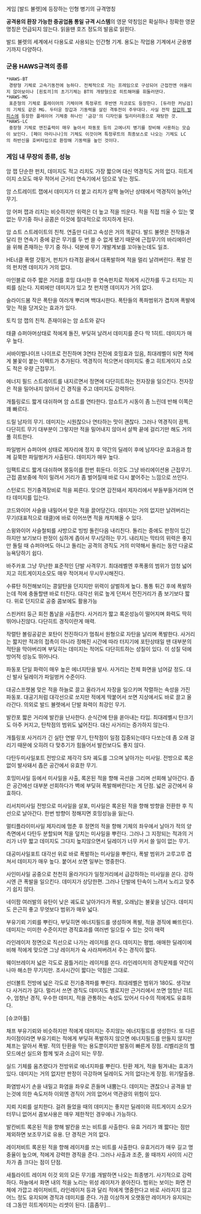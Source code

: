 게임 [발드 뷸렛]에 등장하는 인형 병기의 규격명칭

'''공격용의 환장 가능한 중공업품 통일 규격 시스템'''의 영문 약칭임은 확실하나 정확한 영문 명칭은 언급되지 않는다. 읽을땐 호즈 정도의 발음로 읽힌다. 

발드 뷸렛의 세계에서 다용도로 사용되는 인간형 기계. 용도는 작업용 기계에서 군용병기까지 다양하다. 


=== 군용 HAWS규격의 종류 ===

 *HAWS-BT
  경량형 기체로 고속기동전에 능하다. 전체적으로 가는 프레임으로 구성되어 근접전엔 어울리지 않아보이나 [흰토끼]의 초기기체는 BT의 개량형으로 히트해머를 휘둘러댄다.
 *HAWS-MG
  표준형의 기체로 플레이어의 기체이며 특정루트 후반엔 자코로도 등장한다. [듀라한 커닝검]의 기체도 같은 MG. 두터운 장갑과 기동력을 살린 격투전이 주무대다. 사실 전작 [[장갑희 발피스]]에 등장한 플레이어 기체중 하나인 '금강'의 디자인을 밀리터리풍으로 재탕한 것.
 *HAWS-LC
  중장형 기체로 엔진출력이 매우 높아서 파동포 등의 고에너지 병기를 장비해 사용하는 모습이 보인다. [페이 마리니나]의 기체도 이것이며 특정루트의 최종보스로 나오는 기체도 LC의 하반신을 호버타입으로 환장해 기동력을 높인 것이다. 


=== 게임 내 무장의 종류, 성능 ===

암 잽
단순한 펀치, 데미지도 적고 리치도 가장 짧으며 대신 역경직도 거의 없다. 
히트게이지 소모도 매우 적어서 근거리 연속기에서 덤으로 넣는 정도.

암 스트레이트
잽에서 데미지가 더 붙고 리치가 살짝 늘어난 상태에서 역경직이 늘어난 무기.

암 어퍼
잽과 리치는 비슷하지만 위력은 더 높고 적을 띄운다. 
적을 직접 띄울 수 있는 몇없는 무기중 하나 공콤은 이것에 절대적으로 의지하게 된다.

암 쇼트
스트레이트의 친척. 연출만 다르고 속성은 거의 똑같다. 
발드 뷸렛은 전작들과 달리 한 연속기 중에 같은 무기를 두 번 쓸 수 없게 됐기 때문에 근접무기의 바리에이션을 위해 존재하는 무기 중 하나. 덕분에 무기 개발계보를 꼬아놓는데도 일조.

HE너클
폭렬 갓핑거, 펀치가 타격점 끝에서 대폭발하며 적을 멀리 날려버린다. 폭발 전의 펀치엔 데미지가 거의 없다.

마인블로
아주 짧은 거리를 호밍 대시한 후 연속펀치로 적에게 시간차를 두고 터지는 지뢰를 심는다. 지뢰에만 데미지가 있고 첫 펀치엔 데미지가 거의 없다.

슬라이드봄
작은 폭탄을 여러개 뿌리며 백대시한다. 폭탄들의 폭파범위가 겹치며 폭발에 맞는 적을 당겨오는 효과가 있다.

토킥
암 잽의 친적. 존재이유는 암 쇼트와 같다

태클
슈퍼아머상태로 적에게 돌진, 부딪혀 날려서 데미지를 준다 딱 1히트. 데미지가 매우 높다.

서바이벌나이프
나이프로 전진하며 3연타 전진에 호밍효과 있음, 최대레벨이 되면 적에게 불꽃이 붙는 이펙트가 추가된다. 역경직이 적으면서 데미지도 좋고 히트게이지 소모도 적은 우량 근접무기.

에너지 필드
스트레이트를 내지르면서 정면에 다단히트하는 전자장을 일으킨다. 전자장은 적을 밀어내지 않아서 긴 경직을 주고 데미지도 강력하다.

개틀링로드
짧게 대쉬하며 암 쇼트를 연타한다. 암쇼트가 시동이 좀 느린데 반해 이쪽은 꽤 빠르다. 

드릴
남자의 무기. 데미지는 시원찮으나 연타하는 맛이 괜찮다. 그러나 역경직이 끔찍. 다단히트 무기 대부분이 그렇지만 적을 밀어내지 않아서 살짝 끝에 걸리기만 해도 거의 풀 히트한다.

파일벙커
슈퍼아머 상태로 제자리에 정지 후 약간의 딜레이 후에 남자다운 효과음과 함께 길쭉한 파일벙커가 사출된다. 데미지가 매우 높다.

임팩트로드
짧게 대쉬하며 몽둥이를 한번 휘둔다. 이것도 그냥 바리에이션용 근접무기. 근접 콤보중에 적이 밀려서 거리가 좀 벌어질때 바로 다시 붙어주는 느낌으로 쓰인다.

스턴로드
전기충격장비로 적을 찌른다. 맞으면 감전돼서 제자리에서 부들부들거리며 연타 데미지를 입는다.

코드와이어
사슬을 내밀어서 맞은 적을 끌어당긴다. 데미지는 거의 없지만 날려버리는 무기(대표적으로 태클)에 바로 이어쓰면 적을 캐치해올 수 있다.

스윙와이어
사슬철퇴를 사방으로 빙빙 돌린다음 내리친다. 돌리는 중에도 판정이 있긴 하지만 보기보다 판정이 심하게 좁아서 무시당하는 무기. 내리치는 막타의 위력은 좋지만 돌릴 때 슈퍼아머도 아니고 돌리는 공격의 경직도 거의 미약해서 돌리는 동안 다굴로 능욕당하기 쉽다.

바주카포
그냥 무난한 표준적인 단발 사격무기. 최대레벨엔 후폭풍의 범위가 엄청 넓어지고 히트게이지소모도 매우 적어져서 무시무시해진다.

수류탄
허전해보이는 콩알탄을 던지지만 위력이 살벌하게 높다. 통통 튀긴 후에 폭발하는데 적에 충돌할땐 바로 터진다. 대각선 위로 높게 던져서 전진거리가 좀 보기보다 짧다. 위로 던지므로 공중 콤보에도 활용가능

스핀커터
둥근 회전 톱날을 사출한다. 사거리가 짧고 록온성능이 떨어지며 화력도 딱히 뛰어나진않다. 다단히트 경직이란게 매력. 

작렬탄
볼링공같은 포탄이 전진하다가 멈춰서 원형으로 자탄을 날리며 폭발한다. 사거리는 짧지만 적과의 접촉이 아니라 정해진 시간에 따라 터지기에 포탄상태일 땐 대부분의 적탄을 막아버리며 부딪히는 데미지는 적어도 다단히트하는 성질이 있다. 이 성질 덕에 방어적 성능도 뛰어나다.

파동포
단일 화력이 매우 높은 에너지탄을 발사. 사거리는 전체 화면을 넘어갈 정도. 대신 발사 딜레이가 파일벙커 수준이다.

대공스프렛봄
맞은 적을 하늘로 끌고 올라가서 자장을 일으키며 작렬하는 속성을 가진 파동포. 대공기처럼 대각선으로 쏘지만 적에게 딱붙어서 쏘면 지상에서도 바로 끌고 올라간다. 의외로 발드 뷸렛에서 단발 화력이 최강인 무기.
 
발칸포
짧은 거리에 발칸을 난사한다. 순식간에 탄을 쏟아내는 타입. 최대레벨시 탄크기도 아주 커지고, 탄착점의 범위도 넓어진다. 대신 사거리는 증가하지 않는다.

개틀링포
사거리가 긴 실탄 연발 무기, 탄착점이 일점 집중되는데다 다쏘는데 좀 오래 걸리기 때문에 오히려 다 맞추기가 힘들어서 발칸보다도 좋지 않다.

다탄두미사일포트
전방으로 제각각 S자 궤도를 그으며 날아가는 미사일. 전방으로 록온없이 발사돼서 좁은 공간에서 유효한 무기. 

호밍미사일
등에서 미사일을 사출, 록온된 적을 향해 곡선을 그리며 선회해 날아간다. 좁은 공간에선 대부분 선회하다가 벽에 부딪혀 폭발해버린다는 게 단점. 넓은 공간에서 유효하다.

리서치미사일
전방으로 미사일을 살포, 미사일은 록온된 적을 향해 방향을 전환한 후 직선으로 날아간다. 한번 방향이 정해지면 호밍성능을 잃는다.

멀티플라이미사일
제자리에 멈춘 후 정면의 적을 향해 기체의 좌우에서 날아가 적의 양측면에서 다탄두 분할되며 적을 덮치는 미사일을 뿌린다. 그러나 그 지정되는 적과의 거리가 너무 짧고 데미지도 그다지 높지않으면서 딜레이가 너무 커서 쓸 일이 없는 무기. 

대공미사일포트
대각선 위로 바로 폭발하는 미사일을 뿌린다, 폭발 범위가 고루고루 겹쳐서 데미지가 매우 높다. 붙어서 쏘면 일부는 명중한다.

사인미사일
공중으로 천천히 올라가다가 일정거리에서 급강하하는 미사일을 쏜다. 강하시엔 큰 폭발을 일으킨다. 데미지가 상당한편. 그러나 단발에 탄속이 느려서 노리고 맞추기 쉽지 않다.

네이팜
여러발의 유탄이 낮은 궤도로 날아가다가 폭발, 오래남는 불꽃을 남긴다. 데미지도 은근히 좋고 무엇보다 범위가 매우 넓다.

부유기뢰
기뢰를 뿌린다, 부딪히면 에너지필드를 생성하며 폭발, 적을 경직에 빠뜨린다. 데미지는 미미한 수준이지만 경직효과를 여러번 일으킬 수 있는 것이 매력

라인레이저
정면으로 직선으로 나가는 레이저를 쏜다. 데미지는 평범. 애매한 딜레이에 비해 적에게 맞으면 그냥 레이저가 슉 사라져버려서 주는 경직이 짧다.

웨이브레이저
넓은 각도로 꿈틀거리는 레이저를 쏜다. 라인레이저의 경직문제를 약간이나마 해소한 무기지만. 조사시간이 짧다는 약점은 그대로.

선더볼트
전방에 넓은 각도로 전기충격파를 뿌린다. 최대레벨은 범위가 180도. 생각보다 사거리가 길다. 멀리서 쓰면 경직도 데미지도 별로지만 근거리에서 쏘면 엄청난 히트수, 엄청난 경직, 우수한 데미지, 적을 관통하는 속성도 있어서 다수의 적에게도 유효하다.

[슈코아틀]

채프
부유기뢰와 비슷하지만 적에게 데미지는 주지않는 에너지필드를 생성한다. 또 다른 차이점이라면 부유기뢰는 적에게 부딪혀 폭발하지 않으면 에너지필드를 만들지 않지만 체프는 알아서 폭발. 적의 탄환을 막는 용도뿐이지만 발동이 빠른게 장점. 리벨리온의 헬모드에선 실드와 함께 빛과 소금이 되는 무장.

실드
기체를 움츠렸다가 전방위로 에너지파를 뿌린다. 탄환 제거, 적을 튕겨내는 효과가 있다. 데미지는 거의 없지만 판정이 극강하며 딜레이도 거의 없다는게 장점. 위기탈출용. 

화염방사기
손을 내밀고 화염을 좌우로 흔들며 내뿜는다. 데미지는 괜찮으나 공격을 받는것에 의한 속도저하 이외엔 경직이 거의 없어서 역관광의 위험이 있다.

지뢰
지뢰를 설치한다. 걸려 들었을 때의 데미지는 좋지만 딜레이와 히트게이지 소모가 터무니 없어서 콤보사용은 매우 제한적인 경우에나 가능하다.

발칸비트
록온된 적을 향해 발칸을 쏘는 비트를 사출한다. 유효 거리가 꽤 짧다는 점만 제외하면 보조무기로 유용. 단 경직은 거의 없다.

레이저비트
록온된 적을 향해 레이저를 쏘는 비트를 사출한다. 유효거리가 매우 길고 명중율이 높으며, 적에게 강력한 경직을 준다. 그러나 사출과 조준, 쏠 때까지 사이의 시간차가 좀 크다는 점이 단점.

새틀라이트 레이저
이것 외의 모든 무기를 개발하면 나오는 최종병기. 사기적으로 강력하다. 하늘에서 화면 내의 적을 노리는 위성 레이저가 쏟아진다. 범위는 보이는 화면 전체에 가깝고 레이저비트, 라인레이저 등과 달리 적에게 명중한다고 바로 사라지지 않고 어느 정도 유지되며 경직과 데미지를 준다. 가끔 이상하게 오랫동안 레이저가 유지되는데 그동안 히트게이지는 리셋이 된다. [흠좀무]... 
